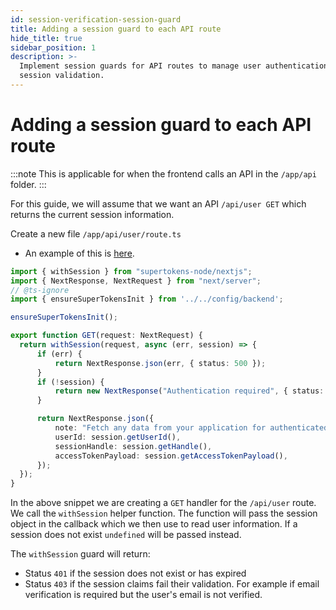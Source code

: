 ```yaml
---
id: session-verification-session-guard
title: Adding a session guard to each API route
hide_title: true
sidebar_position: 1
description: >-
  Implement session guards for API routes to manage user authentication and
  session validation.
---
```



# Adding a session guard to each API route

<OAuthVerifyTokensCallout />

:::note
This is applicable for when the frontend calls an API in the `/app/api` folder.
:::

For this guide, we will assume that we want an API `/api/user GET` which returns the current session information.

Create a new file `/app/api/user/route.ts`

- An example of this is [here](https://github.com/supertokens/next.js/blob/canary/examples/with-supertokens/app/api/user/route.ts).

```ts title="app/api/user/route.ts"
import { withSession } from "supertokens-node/nextjs";
import { NextResponse, NextRequest } from "next/server";
// @ts-ignore
import { ensureSuperTokensInit } from '../../config/backend';

ensureSuperTokensInit();

export function GET(request: NextRequest) {
  return withSession(request, async (err, session) => {
      if (err) {
          return NextResponse.json(err, { status: 500 });
      }
      if (!session) {
          return new NextResponse("Authentication required", { status: 401 });
      }

      return NextResponse.json({
          note: "Fetch any data from your application for authenticated user after using verifySession middleware",
          userId: session.getUserId(),
          sessionHandle: session.getHandle(),
          accessTokenPayload: session.getAccessTokenPayload(),
      });
  });
}
```

In the above snippet we are creating a `GET` handler for the `/api/user` route. We call the `withSession` helper function. The function will pass the session object in the callback which we then use to read user information. If a session does not exist `undefined` will be passed instead.

The `withSession` guard will return:
- Status `401` if the session does not exist or has expired
- Status `403` if the session claims fail their validation. For example if email verification is required but the user's email is not verified.
